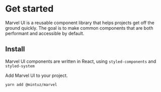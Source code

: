
<Meta title="Getting started" />

# Get started

Marvel UI is a reusable component library that helps projects get off the ground quickly. The goal is to make common components that are both performant and accessible by default.

## Install

Marvel UI components are written in React, using `styled-components` and `styled-system`

Add Marvel UI to your project.

`yarn add @mintuz/marvel`
